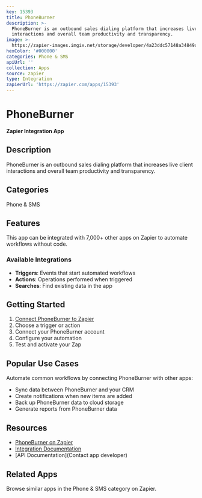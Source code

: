 ```yaml
---
key: 15393
title: PhoneBurner
description: >-
  PhoneBurner is an outbound sales dialing platform that increases live client
  interactions and overall team productivity and transparency.
image: >-
  https://zapier-images.imgix.net/storage/developer/4a23ddc57148a34849a45dd3f6835600_2.png?auto=format%2Ccompress&ixlib=python-3.0.0&q=50
hexColor: '#000000'
categories: Phone & SMS
apiUrl: ''
collection: Apps
source: zapier
type: Integration
zapierUrl: 'https://zapier.com/apps/15393'
---
```

# PhoneBurner

**Zapier Integration App**

## Description

PhoneBurner is an outbound sales dialing platform that increases live client interactions and overall team productivity and transparency.

## Categories

Phone & SMS

## Features

This app can be integrated with 7,000+ other apps on Zapier to automate workflows without code.

### Available Integrations

- **Triggers**: Events that start automated workflows
- **Actions**: Operations performed when triggered
- **Searches**: Find existing data in the app

## Getting Started

1. [Connect PhoneBurner to Zapier](https://zapier.com/apps/15393)
2. Choose a trigger or action
3. Connect your PhoneBurner account
4. Configure your automation
5. Test and activate your Zap

## Popular Use Cases

Automate common workflows by connecting PhoneBurner with other apps:

- Sync data between PhoneBurner and your CRM
- Create notifications when new items are added
- Back up PhoneBurner data to cloud storage
- Generate reports from PhoneBurner data

## Resources

- [PhoneBurner on Zapier](https://zapier.com/apps/15393)
- [Integration Documentation](https://zapier.com/apps/15393/integrations)
- [API Documentation](Contact app developer)

## Related Apps

Browse similar apps in the Phone & SMS category on Zapier.
